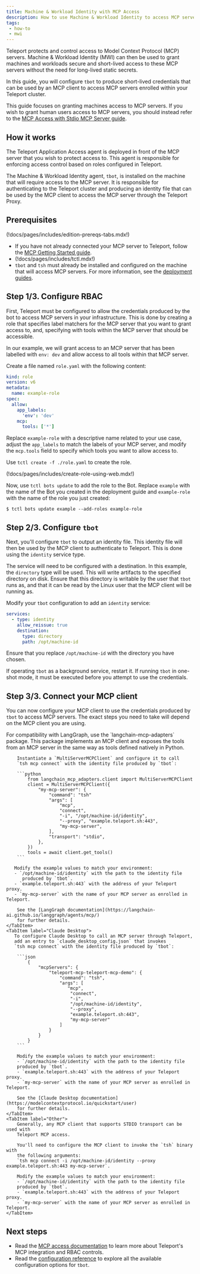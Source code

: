 ```yaml
---
title: Machine & Workload Identity with MCP Access
description: How to use Machine & Workload Identity to access MCP servers
tags:
 - how-to
 - mwi
---
```


Teleport protects and control access to Model Context Protocol (MCP) servers.
Machine & Workload Identity (MWI) can then be used to grant machines and
workloads secure and short-lived access to these MCP servers without the need
for long-lived static secrets.

In this guide, you will configure `tbot` to produce short-lived credentials that
can be used by an MCP client to access MCP servers enrolled within your Teleport
cluster.

This guide focuses on granting machines access to MCP servers. If you wish to
grant human users access to MCP servers, you should instead refer to the
[MCP Access with Stdio MCP Server guide](../../../enroll-resources/mcp-access/stdio.mdx).

## How it works

The Teleport Application Access agent is deployed in front of the MCP server
that you wish to protect access to. This agent is responsible for enforcing
access control based on roles configured in Teleport.

The Machine & Workload Identity agent, `tbot`, is installed on the machine
that will require access to the MCP server. It is responsible for authenticating
to the Teleport cluster and producing an identity file that can be used by the
MCP client to access the MCP server through the Teleport Proxy.

## Prerequisites

(!docs/pages/includes/edition-prereqs-tabs.mdx!)

- If you have not already connected your MCP server to Teleport, follow
the [MCP Getting Started guide](../../../enroll-resources/mcp-access/getting-started.mdx).
- (!docs/pages/includes/tctl.mdx!)
- `tbot` and `tsh` must already be installed and configured on the machine that
will access MCP servers. For more information, see the
[deployment guides](../deployment/deployment.mdx).

## Step 1/3. Configure RBAC

First, Teleport must be configured to allow the credentials produced by the bot
to access MCP servers in your infrastructure. This is done by creating a role
that specifies label matchers for the MCP server that you want to grant access
to, and, specifying with tools within the MCP server that should be accessible.

In our example, we will grant access to an MCP server that has been labelled
with `env: dev` and allow access to all tools within that MCP server.

Create a file named `role.yaml` with the following content:

```yaml
kind: role
version: v6
metadata:
  name: example-role
spec:
  allow:
    app_labels:
      'env': 'dev'
    mcp:
      tools: ['*']
```

Replace `example-role` with a descriptive name related to your use case, adjust
the `app_labels` to match the labels of your MCP server, and modify the
`mcp.tools` field to specify which tools you want to allow access to.

Use `tctl create -f ./role.yaml` to create the role.

(!docs/pages/includes/create-role-using-web.mdx!)

Now, use `tctl bots update` to add the role to the Bot. Replace `example`
with the name of the Bot you created in the deployment guide and `example-role`
with the name of the role you just created:

```code
$ tctl bots update example --add-roles example-role
```

## Step 2/3. Configure `tbot`

Next, you'll configure `tbot` to output an identity file. This identity file
will then be used by the MCP client to authenticate to Teleport. This is done
using the `identity` service type.

The service will need to be configured with a destination. In this example,
the `directory` type will be used. This will write artifacts to the specified
directory on disk. Ensure that this directory is writable by the user that
`tbot` runs as, and that it can be read by the Linux user that the MCP client
will be running as.

Modify your `tbot` configuration to add an `identity` service:

```yaml
services:
  - type: identity
    allow_reissue: true
    destination:
      type: directory
      path: /opt/machine-id
```

Ensure that you replace `/opt/machine-id` with the directory you have chosen.

If operating `tbot` as a background service, restart it. If running `tbot` in
one-shot mode, it must be executed before you attempt to use the credentials.

## Step 3/3. Connect your MCP client

You can now configure your MCP client to use the credentials produced by `tbot`
to access MCP servers. The exact steps you need to take will depend on the
MCP client you are using.

<Tabs>
    <TabItem label="LangGraph">
        For compatibility with LangGraph, use the `langchain-mcp-adapters`
        package. This package implements an MCP client and exposes the tools
        from an MCP server in the same way as tools defined natively in Python.

        Instantiate a `MultiServerMCPClient` and configure it to call
        `tsh mcp connect` with the identity file produced by `tbot`:

        ```python
            from langchain_mcp_adapters.client import MultiServerMCPClient
            client = MultiServerMCPClient({
                "my-mcp-server": {
                    "command": "tsh"
                    "args": [
                        "mcp",
                        "connect",
                        "-i", "/opt/machine-id/identity",
                        "--proxy", "example.teleport.sh:443",
                        "my-mcp-server",
                    ],
                    "transport": "stdio",
                },
            })
            tools = await client.get_tools()
        ```

       Modify the example values to match your environment:
       - `/opt/machine-id/identity` with the path to the identity file
          produced by `tbot`.
       - `example.teleport.sh:443` with the address of your Teleport proxy.
       - `my-mcp-server` with the name of your MCP server as enrolled in Teleport.

        See the [LangGraph documentation](https://langchain-ai.github.io/langgraph/agents/mcp/)
        for further details.
    </TabItem>
    <TabItem label="Claude Desktop">
       To configure Claude Desktop to call an MCP server through Teleport,
       add an entry to `claude_desktop_config.json` that invokes
       `tsh mcp connect` with the identity file produced by `tbot`:

        ```json
            {
                "mcpServers": {
                    "teleport-mcp-teleport-mcp-demo": {
                        "command": "tsh",
                        "args": [
                           "mcp",
                            "connect",
                            "-i",
                            "/opt/machine-id/identity",
                            "--proxy",
                            "example.teleport.sh:443",
                            "my-mcp-server"
                        ]
                    }
                }
            }
        ```

        Modify the example values to match your environment:
        - `/opt/machine-id/identity` with the path to the identity file
        produced by `tbot`.
        - `example.teleport.sh:443` with the address of your Teleport proxy.
        - `my-mcp-server` with the name of your MCP server as enrolled in Teleport.

        See the [Claude Desktop documentation](https://modelcontextprotocol.io/quickstart/user)
        for further details.
    </TabItem>
    <TabItem label="Other">
        Generally, any MCP client that supports STDIO transport can be used with
        Teleport MCP access.

        You'll need to configure the MCP client to invoke the `tsh` binary with
        the following arguments:
        `tsh mcp connect -i /opt/machine-id/identity --proxy example.teleport.sh:443 my-mcp-server`.

        Modify the example values to match your environment:
        - `/opt/machine-id/identity` with the path to the identity file
        produced by `tbot`.
        - `example.teleport.sh:443` with the address of your Teleport proxy.
        - `my-mcp-server` with the name of your MCP server as enrolled in Teleport.
    </TabItem>
</Tabs>

## Next steps

- Read the [MCP access documentation](../../../enroll-resources/mcp-access/mcp-access.mdx)
to learn more about Teleport's MCP integration and RBAC controls.
- Read the [configuration reference](../../../reference/machine-id/configuration.mdx) to explore
all the available configuration options for `tbot`.
